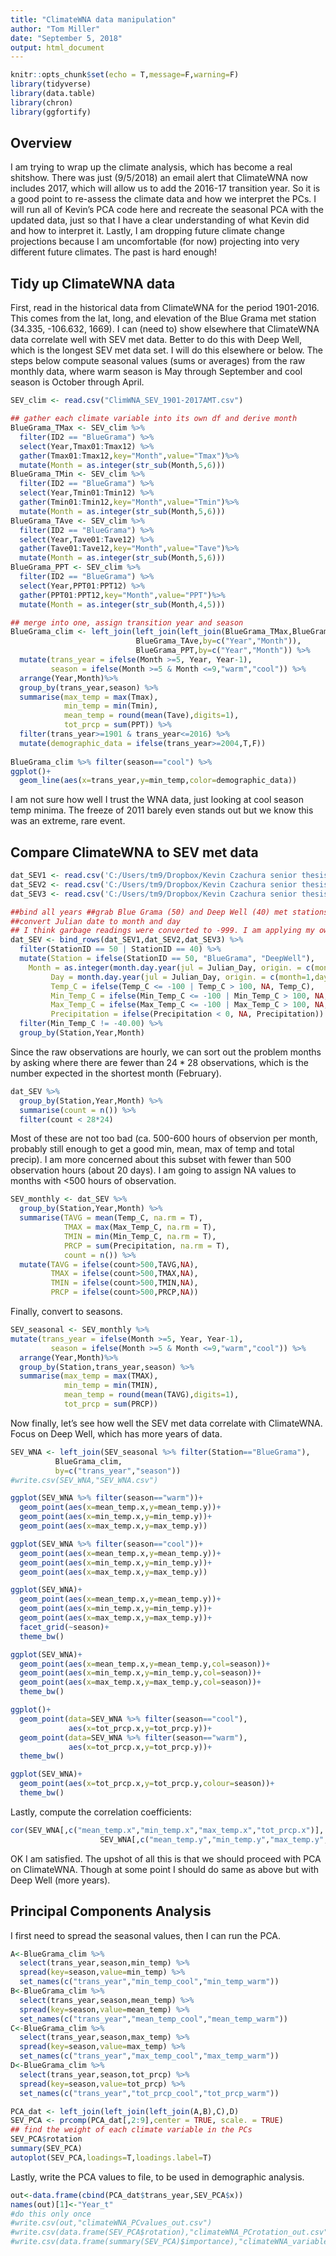 ```yaml
---
title: "ClimateWNA data manipulation"
author: "Tom Miller"
date: "September 5, 2018"
output: html_document
---
```


```r
knitr::opts_chunk$set(echo = T,message=F,warning=F)
library(tidyverse)
library(data.table)
library(chron)
library(ggfortify)
```

## Overview
I am trying to wrap up the climate analysis, which has become a real shitshow. There was just (9/5/2018) an email alert that ClimateWNA now includes 2017, which will allow us to add the 2016-17 transition year. So it is a good point to re-assess the climate data and how we interpret the PCs. I will run all of Kevin's PCA code here and recreate the seasonal PCA with the updated data, just so that I have a clear understanding of what Kevin did and how to interpret it. Lastly, I am dropping future climate change projections because I am uncomfortable (for now) projecting into very different future climates. The past is hard enough!

## Tidy up ClimateWNA data
First, read in the historical data from ClimateWNA for the period 1901-2016. This comes from the lat, long, and elevation of the Blue Grama met station (34.335, -106.632, 1669). I can (need to) show elsewhere that ClimateWNA data correlate well with SEV met data. Better to do this with Deep Well, which is the longest SEV met data set. I will do this elsewhere or below. The steps below compute seasonal values (sums or averages) from the raw monthly data, where warm season is May through September and cool season is October through April.
```r
SEV_clim <- read.csv("ClimWNA_SEV_1901-2017AMT.csv")

## gather each climate variable into its own df and derive month
BlueGrama_TMax <- SEV_clim %>% 
  filter(ID2 == "BlueGrama") %>% 
  select(Year,Tmax01:Tmax12) %>% 
  gather(Tmax01:Tmax12,key="Month",value="Tmax")%>% 
  mutate(Month = as.integer(str_sub(Month,5,6))) 
BlueGrama_TMin <- SEV_clim %>% 
  filter(ID2 == "BlueGrama") %>% 
  select(Year,Tmin01:Tmin12) %>% 
  gather(Tmin01:Tmin12,key="Month",value="Tmin")%>% 
  mutate(Month = as.integer(str_sub(Month,5,6))) 
BlueGrama_TAve <- SEV_clim %>% 
  filter(ID2 == "BlueGrama") %>% 
  select(Year,Tave01:Tave12) %>% 
  gather(Tave01:Tave12,key="Month",value="Tave")%>% 
  mutate(Month = as.integer(str_sub(Month,5,6))) 
BlueGrama_PPT <- SEV_clim %>% 
  filter(ID2 == "BlueGrama") %>% 
  select(Year,PPT01:PPT12) %>% 
  gather(PPT01:PPT12,key="Month",value="PPT")%>% 
  mutate(Month = as.integer(str_sub(Month,4,5)))

## merge into one, assign transition year and season
BlueGrama_clim <- left_join(left_join(left_join(BlueGrama_TMax,BlueGrama_TMin,by=c("Year","Month")),
                            BlueGrama_TAve,by=c("Year","Month")),
                            BlueGrama_PPT,by=c("Year","Month")) %>% 
  mutate(trans_year = ifelse(Month >=5, Year, Year-1),
         season = ifelse(Month >=5 & Month <=9,"warm","cool")) %>% 
  arrange(Year,Month)%>% 
  group_by(trans_year,season) %>% 
  summarise(max_temp = max(Tmax),
            min_temp = min(Tmin),
            mean_temp = round(mean(Tave),digits=1),
            tot_prcp = sum(PPT)) %>% 
  filter(trans_year>=1901 & trans_year<=2016) %>% 
  mutate(demographic_data = ifelse(trans_year>=2004,T,F))
  
BlueGrama_clim %>% filter(season=="cool") %>% 
ggplot()+
  geom_line(aes(x=trans_year,y=min_temp,color=demographic_data))

```

I am not sure how well I trust the WNA data, just looking at cool season temp minima. The freeze of 2011 barely even stands out but we know this was an extreme, rare event. 

## Compare ClimateWNA to SEV met data
```r
dat_SEV1 <- read.csv('C:/Users/tm9/Dropbox/Kevin Czachura senior thesis/Original Work/Data/Sev Meteorology/sev1_meteorology_2001-2005.csv')
dat_SEV2 <- read.csv('C:/Users/tm9/Dropbox/Kevin Czachura senior thesis/Original Work/Data/Sev Meteorology/sev1_meteorology_2006-2010.csv')
dat_SEV3 <- read.csv('C:/Users/tm9/Dropbox/Kevin Czachura senior thesis/Original Work/Data/Sev Meteorology/sev1_meteorology_2011-2015.csv')

##bind all years ##grab Blue Grama (50) and Deep Well (40) met stations 
##convert Julian date to month and day
## I think garbage readings were converted to -999. I am applying my own garbage filters
dat_SEV <- bind_rows(dat_SEV1,dat_SEV2,dat_SEV3) %>% 
  filter(StationID == 50 | StationID == 40) %>% 
  mutate(Station = ifelse(StationID == 50, "BlueGrama", "DeepWell"),
    Month = as.integer(month.day.year(jul = Julian_Day, origin. = c(month=1,day=0,year=Year))$month),
         Day = month.day.year(jul = Julian_Day, origin. = c(month=1,day=0,year=Year))$day,
         Temp_C = ifelse(Temp_C <= -100 | Temp_C > 100, NA, Temp_C),
         Min_Temp_C = ifelse(Min_Temp_C <= -100 | Min_Temp_C > 100, NA, Min_Temp_C),
         Max_Temp_C = ifelse(Max_Temp_C <= -100 | Max_Temp_C > 100, NA, Max_Temp_C),
         Precipitation = ifelse(Precipitation < 0, NA, Precipitation)) %>% 
  filter(Min_Temp_C != -40.00) %>%
  group_by(Station,Year,Month)
```
Since the raw observations are hourly, we can sort out the problem months by asking where there are fewer than $24 * 28$ observations, which is the number expected in the shortest month (February).
```r
dat_SEV %>% 
  group_by(Station,Year,Month) %>% 
  summarise(count = n()) %>% 
  filter(count < 28*24)
```
Most of these are not too bad (ca. 500-600 hours of observion per month, probably still enough to get a good min, mean, max of temp and total precip). I am more concerned about this subset with fewer than 500 observation hours (about 20 days). I am going to assign NA values to months with <500 hours of observation. 
```r
SEV_monthly <- dat_SEV %>% 
  group_by(Station,Year,Month) %>% 
  summarise(TAVG = mean(Temp_C, na.rm = T),
            TMAX = max(Max_Temp_C, na.rm = T),
            TMIN = min(Min_Temp_C, na.rm = T),
            PRCP = sum(Precipitation, na.rm = T),
            count = n()) %>% 
  mutate(TAVG = ifelse(count>500,TAVG,NA),
         TMAX = ifelse(count>500,TMAX,NA),
         TMIN = ifelse(count>500,TMIN,NA),
         PRCP = ifelse(count>500,PRCP,NA))
```
Finally, convert to seasons.
```r
SEV_seasonal <- SEV_monthly %>% 
mutate(trans_year = ifelse(Month >=5, Year, Year-1),
         season = ifelse(Month >=5 & Month <=9,"warm","cool")) %>% 
  arrange(Year,Month)%>% 
  group_by(Station,trans_year,season) %>% 
  summarise(max_temp = max(TMAX),
            min_temp = min(TMIN),
            mean_temp = round(mean(TAVG),digits=1),
            tot_prcp = sum(PRCP))
```

Now finally, let's see how well the SEV met data correlate with ClimateWNA. Focus on Deep Well, which has more years of data.
```r

SEV_WNA <- left_join(SEV_seasonal %>% filter(Station=="BlueGrama"),
          BlueGrama_clim,
          by=c("trans_year","season"))
#write.csv(SEV_WNA,"SEV_WNA.csv")

ggplot(SEV_WNA %>% filter(season=="warm"))+
  geom_point(aes(x=mean_temp.x,y=mean_temp.y))+
  geom_point(aes(x=min_temp.x,y=min_temp.y))+
  geom_point(aes(x=max_temp.x,y=max_temp.y))

ggplot(SEV_WNA %>% filter(season=="cool"))+
  geom_point(aes(x=mean_temp.x,y=mean_temp.y))+
  geom_point(aes(x=min_temp.x,y=min_temp.y))+
  geom_point(aes(x=max_temp.x,y=max_temp.y))

ggplot(SEV_WNA)+
  geom_point(aes(x=mean_temp.x,y=mean_temp.y))+
  geom_point(aes(x=min_temp.x,y=min_temp.y))+
  geom_point(aes(x=max_temp.x,y=max_temp.y))+
  facet_grid(~season)+
  theme_bw()

ggplot(SEV_WNA)+
  geom_point(aes(x=mean_temp.x,y=mean_temp.y,col=season))+
  geom_point(aes(x=min_temp.x,y=min_temp.y,col=season))+
  geom_point(aes(x=max_temp.x,y=max_temp.y,col=season))+
  theme_bw()

ggplot()+
  geom_point(data=SEV_WNA %>% filter(season=="cool"),
             aes(x=tot_prcp.x,y=tot_prcp.y))+
  geom_point(data=SEV_WNA %>% filter(season=="warm"),
             aes(x=tot_prcp.x,y=tot_prcp.y))+
  theme_bw()

ggplot(SEV_WNA)+
  geom_point(aes(x=tot_prcp.x,y=tot_prcp.y,colour=season))+
  theme_bw()

```

Lastly, compute the correlation coefficients:
```r

cor(SEV_WNA[,c("mean_temp.x","min_temp.x","max_temp.x","tot_prcp.x")], 
                    SEV_WNA[,c("mean_temp.y","min_temp.y","max_temp.y","tot_prcp.y")], method = "spearman", use = "complete.obs")

```

OK I am satisfied. The upshot of all this is that we should proceed with PCA on ClimateWNA. Though at some point I should do same as above but with Deep Well (more years).

## Principal Components Analysis
I first need to spread the seasonal values, then I can run the PCA.
```r
A<-BlueGrama_clim %>% 
  select(trans_year,season,min_temp) %>% 
  spread(key=season,value=min_temp) %>% 
  set_names(c("trans_year","min_temp_cool","min_temp_warm"))
B<-BlueGrama_clim %>% 
  select(trans_year,season,mean_temp) %>% 
  spread(key=season,value=mean_temp) %>% 
  set_names(c("trans_year","mean_temp_cool","mean_temp_warm"))
C<-BlueGrama_clim %>% 
  select(trans_year,season,max_temp) %>% 
  spread(key=season,value=max_temp) %>% 
  set_names(c("trans_year","max_temp_cool","max_temp_warm"))
D<-BlueGrama_clim %>% 
  select(trans_year,season,tot_prcp) %>% 
  spread(key=season,value=tot_prcp) %>% 
  set_names(c("trans_year","tot_prcp_cool","tot_prcp_warm"))

PCA_dat <- left_join(left_join(left_join(A,B),C),D) 
SEV_PCA <- prcomp(PCA_dat[,2:9],center = TRUE, scale. = TRUE)
## find the weight of each climate variable in the PCs
SEV_PCA$rotation
summary(SEV_PCA)
autoplot(SEV_PCA,loadings=T,loadings.label=T)
```

Lastly, write the PCA values to file, to be used in demographic analysis.
```r
out<-data.frame(cbind(PCA_dat$trans_year,SEV_PCA$x))
names(out)[1]<-"Year_t"
#do this only once
#write.csv(out,"climateWNA_PCvalues_out.csv")
#write.csv(data.frame(SEV_PCA$rotation),"climateWNA_PCrotation_out.csv")
#write.csv(data.frame(summary(SEV_PCA)$importance),"climateWNA_variableimportance_out.csv")

```

